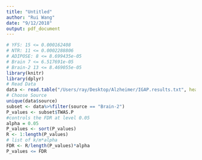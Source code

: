 ```yaml
---
title: "Untitled"
author: "Rui Wang"
date: "9/12/2018"
output: pdf_document
---
```


```r
# YFS: 15 <= 0.000162408
# NTR: 11 <= 0.0002288806
# ADIPOSE: 8 <= 8.699435e-05
# Brain 7 <= 6.517691e-05
# Brain-2 13 <= 8.469055e-05
library(knitr)
library(dplyr)
# Read Data
data <- read.table("/Users/ray/Desktop/Alzheimer/IGAP.results.txt", header = TRUE, sep = ",", dec = ".")
# Choose Source
unique(data$source)
subset <- data%>%filter(source == "Brain-2") 
P_values <- subset$TWAS.P
#controls the FDR at level 0.05 
alpha = 0.05
P_values <- sort(P_values)
R <- 1:length(P_values)
# list of k/m*alpha
FDR <- R/length(P_values)*alpha
P_values <= FDR
```
